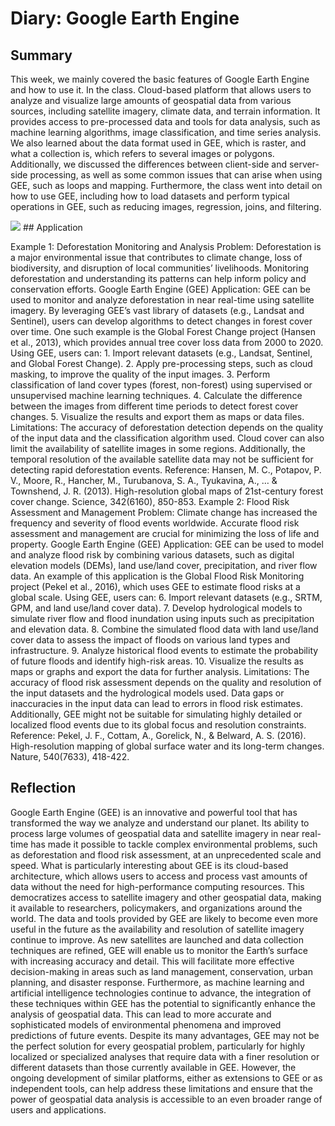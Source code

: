 # Diary: Google Earth Engine

## Summary
This week, we mainly covered the basic features of Google Earth Engine and how to use it. In the class. Cloud-based platform that allows users to analyze and visualize large amounts of geospatial data from various sources, including satellite imagery, climate data, and terrain information. It provides access to pre-processed data and tools for data analysis, such as machine learning algorithms, image classification, and time series analysis.
We also learned about the data format used in GEE, which is raster, and what a collection is, which refers to several images or polygons. Additionally, we discussed the differences between client-side and server-side processing, as well as some common issues that can arise when using GEE, such as loops and mapping.
Furthermore, the class went into detail on how to use GEE, including how to load datasets and perform typical operations in GEE, such as reducing images, regression, joins, and filtering.

![](figure/5.Google Earth Engine.png)
## Application

Example 1: Deforestation Monitoring and Analysis
Problem: Deforestation is a major environmental issue that contributes to climate change, loss of biodiversity, and disruption of local communities' livelihoods. Monitoring deforestation and understanding its patterns can help inform policy and conservation efforts.
Google Earth Engine (GEE) Application: GEE can be used to monitor and analyze deforestation in near real-time using satellite imagery. By leveraging GEE's vast library of datasets (e.g., Landsat and Sentinel), users can develop algorithms to detect changes in forest cover over time. One such example is the Global Forest Change project (Hansen et al., 2013), which provides annual tree cover loss data from 2000 to 2020.
Using GEE, users can:
1. Import relevant datasets (e.g., Landsat, Sentinel, and Global Forest Change).
2. Apply pre-processing steps, such as cloud masking, to improve the quality of the input images.
3. Perform classification of land cover types (forest, non-forest) using supervised or unsupervised machine learning techniques.
4. Calculate the difference between the images from different time periods to detect forest cover changes.
5. Visualize the results and export them as maps or data files.
Limitations: The accuracy of deforestation detection depends on the quality of the input data and the classification algorithm used. Cloud cover can also limit the availability of satellite images in some regions. Additionally, the temporal resolution of the available satellite data may not be sufficient for detecting rapid deforestation events.
Reference: Hansen, M. C., Potapov, P. V., Moore, R., Hancher, M., Turubanova, S. A., Tyukavina, A., ... & Townshend, J. R. (2013). High-resolution global maps of 21st-century forest cover change. Science, 342(6160), 850-853.
Example 2: Flood Risk Assessment and Management
Problem: Climate change has increased the frequency and severity of flood events worldwide. Accurate flood risk assessment and management are crucial for minimizing the loss of life and property.
Google Earth Engine (GEE) Application: GEE can be used to model and analyze flood risk by combining various datasets, such as digital elevation models (DEMs), land use/land cover, precipitation, and river flow data. An example of this application is the Global Flood Risk Monitoring project (Pekel et al., 2016), which uses GEE to estimate flood risks at a global scale.
Using GEE, users can:
6. Import relevant datasets (e.g., SRTM, GPM, and land use/land cover data).
7. Develop hydrological models to simulate river flow and flood inundation using inputs such as precipitation and elevation data.
8. Combine the simulated flood data with land use/land cover data to assess the impact of floods on various land types and infrastructure.
9. Analyze historical flood events to estimate the probability of future floods and identify high-risk areas.
10. Visualize the results as maps or graphs and export the data for further analysis.
Limitations: The accuracy of flood risk assessment depends on the quality and resolution of the input datasets and the hydrological models used. Data gaps or inaccuracies in the input data can lead to errors in flood risk estimates. Additionally, GEE might not be suitable for simulating highly detailed or localized flood events due to its global focus and resolution constraints.
Reference: Pekel, J. F., Cottam, A., Gorelick, N., & Belward, A. S. (2016). High-resolution mapping of global surface water and its long-term changes. Nature, 540(7633), 418-422.

## Reflection

Google Earth Engine (GEE) is an innovative and powerful tool that has transformed the way we analyze and understand our planet. Its ability to process large volumes of geospatial data and satellite imagery in near real-time has made it possible to tackle complex environmental problems, such as deforestation and flood risk assessment, at an unprecedented scale and speed.
What is particularly interesting about GEE is its cloud-based architecture, which allows users to access and process vast amounts of data without the need for high-performance computing resources. This democratizes access to satellite imagery and other geospatial data, making it available to researchers, policymakers, and organizations around the world.
The data and tools provided by GEE are likely to become even more useful in the future as the availability and resolution of satellite imagery continue to improve. As new satellites are launched and data collection techniques are refined, GEE will enable us to monitor the Earth's surface with increasing accuracy and detail. This will facilitate more effective decision-making in areas such as land management, conservation, urban planning, and disaster response.
Furthermore, as machine learning and artificial intelligence technologies continue to advance, the integration of these techniques within GEE has the potential to significantly enhance the analysis of geospatial data. This can lead to more accurate and sophisticated models of environmental phenomena and improved predictions of future events.
Despite its many advantages, GEE may not be the perfect solution for every geospatial problem, particularly for highly localized or specialized analyses that require data with a finer resolution or different datasets than those currently available in GEE. However, the ongoing development of similar platforms, either as extensions to GEE or as independent tools, can help address these limitations and ensure that the power of geospatial data analysis is accessible to an even broader range of users and applications.